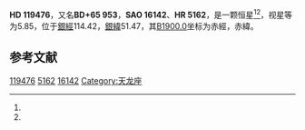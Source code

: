 {{Starbox begin
| name = HD 119476
}}
{{Starbox observe
| epoch = [[J2000.0|J2000.0]]
| constell = {{星座名待查}}<ref name=SIMBAD>{{cite web
 | url=http://simbad.u-strasbg.fr/simbad/sim-id?Ident=HR+5162
 | title =Pulsating variable Star
 | publisher=Centre de Données astronomiques de Strasbourg
 | work=SIMBAD
 | accessdate=2012-07-13}}</ref><ref name=DATA>{{cite web
 | url=http://vizier.u-strasbg.fr/viz-bin/VizieR-5?-out.add=.&-source=5050&-corr=PK=HR&-out.max=9999&HR=5162
 | title=VizieR Detailed Page
 | accessdate=2012-07-13
 | archive-date=2016-03-05
 | archive-url=https://web.archive.org/web/20160305223427/http://vizier.u-strasbg.fr/viz-bin/VizieR-5?-out.add=.&-source=5050&-corr=PK=HR&-out.max=9999&HR=5162
 | dead-url=no
 }}</ref>
| 星官 = 
| ra = {{RA|13|41|29.9}}<ref name=SIMBAD /><ref name=DATA />
| dec = {{DEC|+64|49|21}}<ref name=SIMBAD /><ref name=DATA />
| appmag_v = 5.85<ref name=SIMBAD /><ref name=DATA />
}}
{{Starbox character
| class = A2V<ref name=SIMBAD /><ref name=DATA />
| b-v = 0.07<ref name=SIMBAD /><ref name=DATA />
| u-b = 0.08<ref name=SIMBAD /><ref name=DATA />
| r-i = <ref name=SIMBAD /><ref name=DATA />
| variable = 
}}
{{Starbox astrometry
| radial_v = 0.08
| prop_mo_ra = -6
| parallax = 
| p_error = 
}}
{{Starbox catalog
| names =BD+65 953，[[SAO星表|SAO]] 16142，[[HD星表|HD]] 119476，[[HR星表|HR]] 5162}}
{{Starbox reference |Simbad=HR+5162}}
{{Starbox end}}

'''HD 119476'''，又名'''BD+65 953'''，'''SAO 16142'''、'''HR 5162'''，是一颗恒星<ref name=SIMBAD /><ref name=DATA />，视星等为5.85，位于[[銀道座標系|銀經]]114.42，[[銀道座標系|銀緯]]51.47，其[[B1900.0|B1900.0]]坐标为赤經{{RA|13|38|23.1}}，赤緯{{DEC|+65|51.47|39}}。

== 参考文献 ==
{{reflist}}

{{star-stub}}

[[Category:HD和HDE天體|119476]]
[[Category:HR天體|5162]]
[[Category:SAO天體|16142]]
[[Category:天龙座|Category:天龙座]]